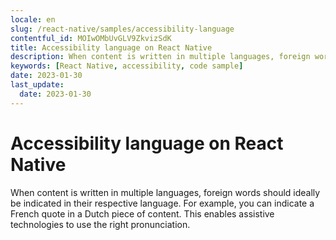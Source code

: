 ```yaml
---
locale: en
slug: /react-native/samples/accessibility-language
contentful_id: MOIwOMbUvGLV9ZkvizSdK
title: Accessibility language on React Native
description: When content is written in multiple languages, foreign words should ideally be indicated in their respective language.
keywords: [React Native, accessibility, code sample]
date: 2023-01-30
last_update:
  date: 2023-01-30
---
```


# Accessibility language on React Native

When content is written in multiple languages, foreign words should ideally be indicated in their respective language. For example, you can indicate a French quote in a Dutch piece of content. This enables assistive technologies to use the right pronunciation.

<CodeSample id="accessibility-language" locale="en" platform="react native"/>
